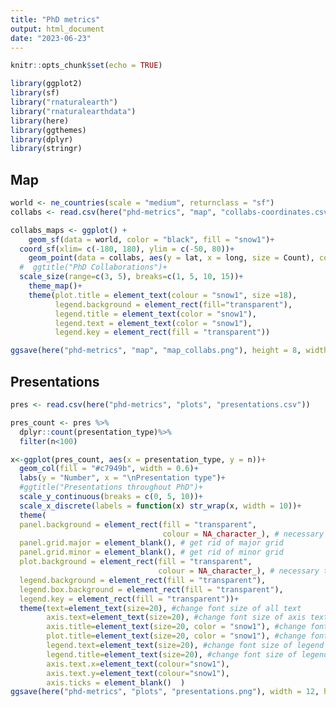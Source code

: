 ```yaml
---
title: "PhD metrics"
output: html_document
date: "2023-06-23"
---
```


```r
knitr::opts_chunk$set(echo = TRUE)

library(ggplot2)
library(sf)
library("rnaturalearth")
library("rnaturalearthdata")
library(here)
library(ggthemes)
library(dplyr)
library(stringr)

```

## Map

```r
world <- ne_countries(scale = "medium", returnclass = "sf")
collabs <- read.csv(here("phd-metrics", "map", "collabs-coordinates.csv"))

collabs_maps <- ggplot() +
    geom_sf(data = world, color = "black", fill = "snow1")+
  coord_sf(xlim= c(-180, 180), ylim = c(-50, 80))+
    geom_point(data = collabs, aes(y = lat, x = long, size = Count), color = "#c7949b", alpha = .6)+
  #  ggtitle("PhD Collaborations")+
  scale_size(range=c(3, 5), breaks=c(1, 5, 10, 15))+
    theme_map()+
    theme(plot.title = element_text(colour = "snow1", size =18),
          legend.background = element_rect(fill="transparent"),
          legend.title = element_text(color = "snow1"),
          legend.text = element_text(color = "snow1"),
          legend.key = element_rect(fill = "transparent"))

ggsave(here("phd-metrics", "map", "map_collabs.png"), height = 8, width = 8)


```

## Presentations

```r
pres <- read.csv(here("phd-metrics", "plots", "presentations.csv"))

pres_count <- pres %>%
  dplyr::count(presentation_type)%>%
  filter(n<100)

x<-ggplot(pres_count, aes(x = presentation_type, y = n))+
  geom_col(fill = "#c7949b", width = 0.6)+
  labs(y = "Number", x = "\nPresentation type")+
  #ggtitle("Presentations throughout PhD")+
  scale_y_continuous(breaks = c(0, 5, 10))+
  scale_x_discrete(labels = function(x) str_wrap(x, width = 10))+
  theme(
  panel.background = element_rect(fill = "transparent",
                                  colour = NA_character_), # necessary to avoid drawing panel outline
  panel.grid.major = element_blank(), # get rid of major grid
  panel.grid.minor = element_blank(), # get rid of minor grid
  plot.background = element_rect(fill = "transparent",
                                 colour = NA_character_), # necessary to avoid drawing plot outline
  legend.background = element_rect(fill = "transparent"),
  legend.box.background = element_rect(fill = "transparent"),
  legend.key = element_rect(fill = "transparent"))+
  theme(text=element_text(size=20), #change font size of all text
        axis.text=element_text(size=20), #change font size of axis text
        axis.title=element_text(size=20, color = "snow1"), #change font size of axis titles
        plot.title=element_text(size=20, color = "snow1"), #change font size of plot title
        legend.text=element_text(size=20), #change font size of legend text
        legend.title=element_text(size=20), #change font size of legend title   
        axis.text.x=element_text(colour="snow1"),
        axis.text.y=element_text(colour="snow1"),
        axis.ticks = element_blank()  )
ggsave(here("phd-metrics", "plots", "presentations.png"), width = 12, height = 10)

```
